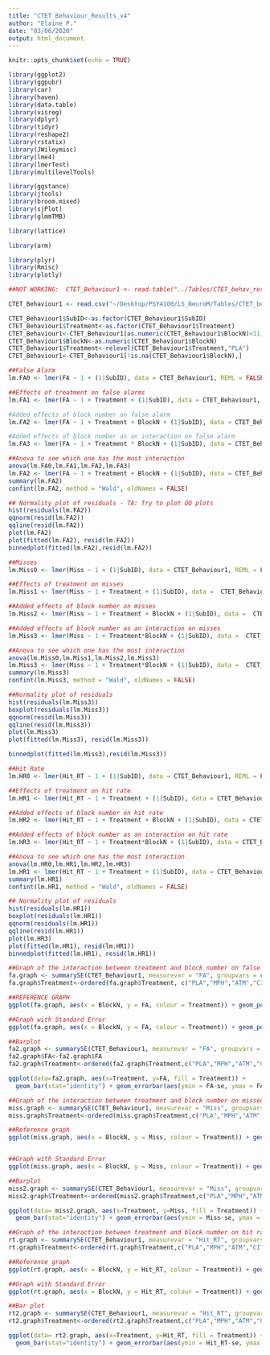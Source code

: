```yaml
---
title: "CTET_Behaviour_Results_v4"
author: "Elaine P."
date: "03/06/2020"
output: html_document
---
```


```r
knitr::opts_chunk$set(echo = TRUE)
```


```r
library(ggplot2)
library(ggpubr)
library(car)
library(haven)
library(data.table)
library(visreg)
library(dplyr)
library(tidyr)
library(reshape2)
library(rstatix)
library(JWileymisc)
library(lme4)
library(lmerTest)
library(multilevelTools)

library(ggstance)
library(jtools)
library(broom.mixed)
library(sjPlot)
library(glmmTMB)

library(lattice)

library(arm)

library(plyr)
library(Rmisc)
library(plotly)

##NOT WORKING:  CTET_Behaviour1 <- read.table("../Tables/CTET_behav_resblock.txt", header = TRUE, sep = ",", stringsAsFactors = FALSE)

CTET_Behaviour1 <- read.csv("~/Desktop/PSY4100/LS_NeuroM/Tables/CTET_behav_resblock.txt")

CTET_Behaviour1$SubID<-as.factor(CTET_Behaviour1$SubID)
CTET_Behaviour1$Treatment<-as.factor(CTET_Behaviour1$Treatment)
CTET_Behaviour1<-CTET_Behaviour1[as.numeric(CTET_Behaviour1$BlockN)<11,]
CTET_Behaviour1$BlockN<-as.numeric(CTET_Behaviour1$BlockN)
CTET_Behaviour1$Treatment<-relevel(CTET_Behaviour1$Treatment,"PLA")
CTET_Behaviour1<-CTET_Behaviour1[!is.na(CTET_Behaviour1$BlockN),]

```

```r
##False Alarm
lm.FA0 <- lmer(FA ~ 1 + (1|SubID), data = CTET_Behaviour1, REML = FALSE)

##Effects of treatment on false alarms 
lm.FA1 <- lmer(FA ~ 1 + Treatment + (1|SubID), data = CTET_Behaviour1, REML = FALSE)

#Added effects of block number on false alarm
lm.FA2 <- lmer(FA ~ 1 + Treatment + BlockN + (1|SubID), data = CTET_Behaviour1, REML = FALSE)

#Added effects of block number as an interaction on false alarm
lm.FA3 <- lmer(FA ~ 1 + Treatment * BlockN + (1|SubID), data = CTET_Behaviour1, REML = FALSE)

##Anova to see which one has the most interaction
anova(lm.FA0,lm.FA1,lm.FA2,lm.FA3)
lm.FA2 <- lmer(FA ~ 1 + Treatment + BlockN + (1|SubID), data = CTET_Behaviour1, REML = TRUE)
summary(lm.FA2)
confint(lm.FA2, method = "Wald", oldNames = FALSE)

## Normality plot of residuals - TA: Try to plot QQ plots
hist(residuals(lm.FA2))
qqnorm(resid(lm.FA2))
qqline(resid(lm.FA2))
plot(lm.FA2)
plot(fitted(lm.FA2), resid(lm.FA2))
binnedplot(fitted(lm.FA2),resid(lm.FA2))
```

```r
##Misses 
lm.Miss0 <- lmer(Miss ~ 1 + (1|SubID), data = CTET_Behaviour1, REML = FALSE)

##Effects of treatment on misses
lm.Miss1 <- lmer(Miss ~ 1 + Treatment + (1|SubID), data =  CTET_Behaviour1, REML = FALSE)

##Added effects of block number on misses 
lm.Miss2 <- lmer(Miss ~ 1 + Treatment + BlockN + (1|SubID), data =  CTET_Behaviour1, REML = FALSE)

##Added effects of block number as an interaction on misses 
lm.Miss3 <- lmer(Miss ~ 1 + Treatment*BlockN + (1|SubID), data =  CTET_Behaviour1, REML = FALSE)

##Anova to see which one has the most interaction
anova(lm.Miss0,lm.Miss1,lm.Miss2,lm.Miss3)
lm.Miss3 <- lmer(Miss ~ 1 + Treatment*BlockN + (1|SubID), data =  CTET_Behaviour1, REML = TRUE)
summary(lm.Miss3)
confint(lm.Miss3, method = "Wald", oldNames = FALSE)

##Normality plot of residuals 
hist(residuals(lm.Miss3))
boxplot(residuals(lm.Miss3))
qqnorm(resid(lm.Miss3))
qqline(resid(lm.Miss3))
plot(lm.Miss3)
plot(fitted(lm.Miss3), resid(lm.Miss3))

binnedplot(fitted(lm.Miss3),resid(lm.Miss3))
```

```r
##Hit Rate  
lm.HR0 <- lmer(Hit_RT ~ 1 + (1|SubID), data = CTET_Behaviour1, REML = FALSE)

##Effects of treatment on hit rate 
lm.HR1 <- lmer(Hit_RT ~ 1 + Treatment + (1|SubID), data = CTET_Behaviour1, REML = FALSE)

##Added effects of block number on hit rate  
lm.HR2 <- lmer(Hit_RT ~ 1 + Treatment + BlockN + (1|SubID), data = CTET_Behaviour1, REML = FALSE)

##Added effects of block number as an interaction on hit rate  
lm.HR3 <- lmer(Hit_RT ~ 1 + Treatment*BlockN + (1|SubID), data = CTET_Behaviour1, REML = FALSE)

##Anova to see which one has the most interaction
anova(lm.HR0,lm.HR1,lm.HR2,lm.HR3)
lm.HR1 <- lmer(Hit_RT ~ 1 + Treatment + (1|SubID), data = CTET_Behaviour1, REML = TRUE)
summary(lm.HR1)
confint(lm.HR1, method = "Wald", oldNames = FALSE)

## Normality plot of residuals 
hist(residuals(lm.HR1))
boxplot(residuals(lm.HR1))
qqnorm(residuals(lm.HR1))
qqline(resid(lm.HR1))
plot(lm.HR3)
plot(fitted(lm.HR1), resid(lm.HR1))
binnedplot(fitted(lm.HR1), resid(lm.HR1))
```

```r
##Graph of the interaction between treatment and block number on false alarms
fa.graph <- summarySE(CTET_Behaviour1, measurevar = "FA", groupvars = c("BlockN", "Treatment"))
fa.graph$Treatment<-ordered(fa.graph$Treatment, c("PLA","MPH","ATM","CIT"))

##REFERENCE GRAPH            
ggplot(fa.graph, aes(x = BlockN, y = FA, colour = Treatment)) + geom_point() + geom_line() + scale_colour_brewer(palette = "Dark2") + scale_fill_brewer(palette = "Dark2") + ggtitle("False alarms according to block number and treatment") + ylab("False Alarms") + xlab("Block Number") + xlim(0, 10.5) + ylim(0, 0.01)

##Graph with Standard Error 
ggplot(fa.graph, aes(x = BlockN, y = FA, colour = Treatment)) + geom_point() + geom_line() +  ggtitle("False alarms according to block number and treatment") + ylab("Mean False Alarms") + xlab("Block Number") + xlim(0, 10.5) + ylim(0, 0.01) + geom_ribbon(aes(ymin = FA-se, ymax = FA+se, fill = Treatment), alpha = .35, linetype = 0) + scale_fill_manual(values = c("#666666", "#990000", "#CC0000", "#000099")) + scale_colour_manual(values = c("#666666", "#990000", "#FF0000", "#000099"))

##Barplot 
fa2.graph <- summarySE(CTET_Behaviour1, measurevar = "FA", groupvars = c( "Treatment"))
fa2.graph$FA<-fa2.graph$FA
fa2.graph$Treatment<-ordered(fa2.graph$Treatment,c("PLA","MPH","ATM","CIT"))

ggplot(data=fa2.graph, aes(x=Treatment, y=FA, fill = Treatment)) +
  geom_bar(stat="identity") + geom_errorbar(aes(ymin = FA-se, ymax = FA+se), width = .4, size = .45) + scale_fill_discrete( name = "Treatment", breaks = c("PLA", "MPH", "ATM", "CIT"), labels = c("Placebo", "Methylphenidate", "Atomoxetine", "Citalopram")) + ylab("Mean False Alarm")+ scale_fill_manual(values = c("#666666", "#990000", "#CC0000", "#000099"))
```

```r
##Graph of the interaction between treatment and block number on missed targets
miss.graph <- summarySE(CTET_Behaviour1, measurevar = "Miss", groupvars = c("BlockN", "Treatment"), na.rm = TRUE)
miss.graph$Treatment<-ordered(miss.graph$Treatment,c("PLA","MPH","ATM","CIT"))

##Reference graph 
ggplot(miss.graph, aes(x = BlockN, y = Miss, colour = Treatment)) + geom_point() + geom_line() + scale_colour_brewer(palette = "Dark2") + scale_fill_brewer(palette = "Dark2") + ggtitle("Missed targets according to block number and treatment") + ylab("Missed Target") + xlab("Block Number") + xlim(0, 12) + ylim(0, 0.5)


##Graph with Standard Error 
ggplot(miss.graph, aes(x = BlockN, y = Miss, colour = Treatment)) + geom_point() + geom_line() + ggtitle("Missed targets according to block number and treatment") + ylab("Mean Missed Targets") + xlab("Block Number") + xlim(0, 11) + ylim(0.1, 0.5) + geom_ribbon(aes(ymin = Miss-se, ymax = Miss+se, fill = Treatment), alpha = .35, linetype = 0) + scale_fill_manual(values = c("#666666", "#990000", "#CC0000", "#000099")) + scale_colour_manual(values = c("#666666", "#990000", "#FF0000", "#000099"))

##Barplot 
miss2.graph <- summarySE(CTET_Behaviour1, measurevar = "Miss", groupvars = c("Treatment"), na.rm = TRUE)
miss2.graph$Treatment<-ordered(miss2.graph$Treatment,c("PLA","MPH","ATM","CIT"))

ggplot(data= miss2.graph, aes(x=Treatment, y=Miss, fill = Treatment)) +
  geom_bar(stat="identity") + geom_errorbar(aes(ymin = Miss-se, ymax = Miss+se), width = .35, size = .6)  + scale_fill_manual(values = c("#666666", "#990000", "#CC0000", "#000099")) + labs (title = "Bar Plot of The Mean Misses Per Treatment", y = "Mean Misses")

```

```r
##Graph of the interaction between treatment and block number on hit rates
rt.graph <- summarySE(CTET_Behaviour1, measurevar = "Hit_RT", groupvars = c("BlockN", "Treatment"), na.rm = TRUE)
rt.graph$Treatment<-ordered(rt.graph$Treatment,c("PLA","MPH","ATM","CIT"))

##Reference graph
ggplot(rt.graph, aes(x = BlockN, y = Hit_RT, colour = Treatment)) + geom_point() + geom_line() + scale_colour_brewer(palette = "Dark2") + scale_fill_brewer(palette = "Dark2") + ggtitle("False alarms according to block number and treatment") + ylab("Hit Rate") + xlab("Block Number") + xlim(0, 11) + ylim(1.3, 1.5)

##Graph with Standard Error 
ggplot(rt.graph, aes(x = BlockN, y = Hit_RT, colour = Treatment)) + geom_point() + geom_line(alpha = .7) +  ggtitle("Hit rate according to block number and treatment") + ylab("Mean Hit Rate") + xlab("Block Number") + xlim(0, 11) + ylim(1.3, 1.5) + geom_ribbon(aes(ymin = Hit_RT-se, ymax = Hit_RT+se, fill = Treatment), alpha = .35, linetype = 0) + scale_fill_manual(values = c("#666666", "#990000", "#CC0000", "#000099")) + scale_colour_manual(values = c("#666666", "#990000", "#FF0000", "#000099"))

##Bar plot 
rt2.graph <- summarySE(CTET_Behaviour1, measurevar = "Hit_RT", groupvars = c("Treatment"), na.rm = TRUE)
rt2.graph$Treatment<-ordered(rt2.graph$Treatment,c("PLA","MPH","ATM","CIT"))

ggplot(data= rt2.graph, aes(x=Treatment, y=Hit_RT, fill = Treatment)) +
  geom_bar(stat="identity") + geom_errorbar(aes(ymin = Hit_RT-se, ymax = Hit_RT+se), width = .4, size = .5) + scale_fill_manual(values = c("#666666", "#990000", "#CC0000", "#000099")) + ylim(0, 2) + labs(title = "Bar Plot of The Mean Hit Rates Per Treatment", y = "Mean Hit Rates") + coord_cartesian(ylim =c(1.35, 1.45))
```
